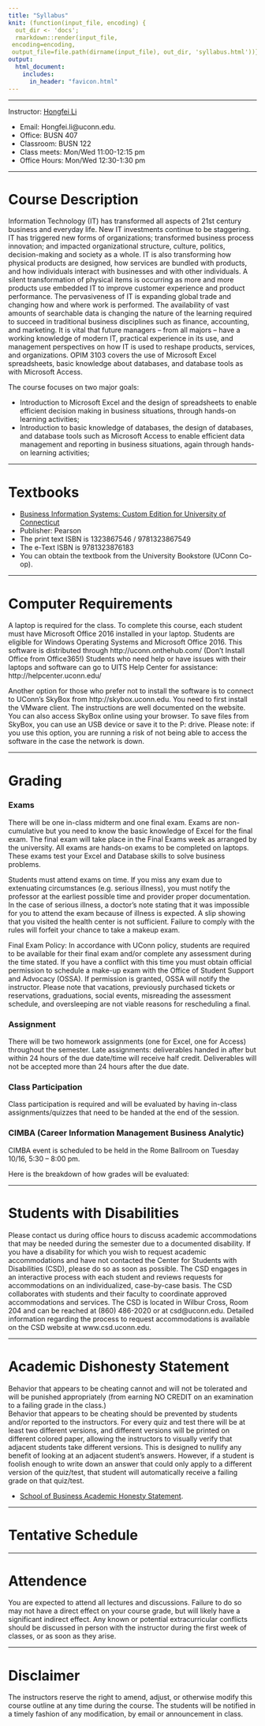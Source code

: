 ```yaml
---
title: "Syllabus"
knit: (function(input_file, encoding) {
  out_dir <- 'docs';
  rmarkdown::render(input_file,
 encoding=encoding,
 output_file=file.path(dirname(input_file), out_dir, 'syllabus.html'))})
output: 
  html_document:
    includes:
      in_header: "favicon.html" 
---
```


***

Instructor: [Hongfei Li](https://www.business.uconn.edu/person/hongfei-li/) 

* Email: Hongfei.li@uconn.edu. 
* Office: BUSN 407 
* Classroom: BUSN 122
* Class meets: Mon/Wed 11:00-12:15 pm 
* Office Hours: Mon/Wed 12:30-1:30 pm


***

# Course Description

Information Technology (IT) has transformed all aspects of 21st century business and everyday life. New IT investments continue to be staggering. IT has triggered new forms of organizations; transformed business process innovation; and impacted organizational structure, culture, politics, decision-making and society as a whole. IT is also transforming how physical products are designed, how services are bundled with products, and how individuals interact with businesses and with other individuals. A silent transformation of physical items is occurring as more and more products use embedded IT to improve customer experience and product performance. The pervasiveness of IT is expanding global trade and changing how and where work is performed. 
The availability of vast amounts of searchable data is changing the nature of the learning required to succeed in traditional business disciplines such as finance, accounting, and marketing. It is vital that future managers – from all majors – have a working knowledge of modern IT, practical experience in its use, and management perspectives on how IT is used to reshape products, services, and organizations. 
OPIM 3103 covers the use of Microsoft Excel spreadsheets, basic knowledge about databases, and database tools as with Microsoft Access. 

The course focuses on two major goals:

* Introduction to Microsoft Excel and the design of spreadsheets to enable efficient decision making in business situations, through hands-on learning activities; 
* Introduction to basic knowledge of databases, the design of databases, and database tools such as Microsoft Access to enable efficient data management and reporting in business situations, again through hands-on learning activities; 

***

# Textbooks 

* [Business Information Systems: Custom Edition for University of Connecticut](http://www.pearsoncustom.com/ct/uconn_info_systems/)
* Publisher: Pearson
* The print text ISBN is 1323867546 / 9781323867549
* The e-Text ISBN is 9781323876183
* You can obtain the textbook from the University Bookstore (UConn Co-op).


***

# Computer Requirements 

A laptop is required for the class. To complete this course, each student must have Microsoft Office 2016 installed in your laptop. Students are eligible for Windows Operating Systems and Microsoft Office 2016. This software is distributed through http://uconn.onthehub.com/ (Don’t Install Office from Office365!) Students who need help or have issues with their laptops and software can go to UITS Help Center for assistance: http://helpcenter.uconn.edu/  
 
Another option for those who prefer not to install the software is to connect to UConn’s SkyBox from http://skybox.uconn.edu. You need to first install the VMware client. The instructions are well documented on the website. You can also access SkyBox online using your browser. To save files from SkyBox, you can use an USB device or save it to the P: drive. 
Please note: if you use this option, you are running a risk of not being able to access the software in the case the network is down. 


***

# Grading

### Exams
There will be one in-class midterm and one final exam. Exams are non-cumulative but you need to know the basic knowledge of Excel for the final exam. The final exam will take place in the Final Exams week as arranged by the university. All exams are hands-on exams to be completed on laptops. These exams test your Excel and Database skills to solve business problems. 

Students must attend exams on time. If you miss any exam due to extenuating circumstances (e.g. serious illness), you must notify the professor at the earliest possible time and provider proper documentation. In the case of serious illness, a doctor’s note stating that it was impossible for you to attend the exam because of illness is expected. A slip showing that you visited the health center is not sufficient. Failure to comply with the rules will forfeit your chance to take a makeup exam. 
 
Final Exam Policy: In accordance with UConn policy, students are required to be available for their final exam and/or complete any assessment during the time stated. If you have a conflict with this time you must obtain official permission to schedule a make-up exam with the Office of Student Support and Advocacy (OSSA). If permission is granted, OSSA will notify the instructor. Please note that vacations, previously purchased tickets or reservations, graduations, social events, misreading the assessment schedule, and oversleeping are not viable reasons for rescheduling a final.

### Assignment
There will be two homework assignments (one for Excel, one for Access) throughout the semester. Late assignments: deliverables handed in after but within 24 hours of the due date/time will receive half credit. Deliverables will not be accepted more than 24 hours after the due date.  

### Class Participation 
Class participation is required and will be evaluated by having in-class assignments/quizzes that need to be handed at the end of the session. 

### CIMBA (Career Information Management Business Analytic)

CIMBA event is scheduled to be held in the Rome Ballroom on Tuesday 10/16, 5:30 – 8:00 pm. 

Here is the breakdown of how grades will be evaluated:  


***

# Students with Disabilities

Please contact us during office hours to discuss academic accommodations that may be needed during the semester due to a documented disability. If you have a disability for which you wish to request academic accommodations and have not contacted the Center for Students with Disabilities (CSD), please do so as soon as possible. The CSD engages in an interactive process with each student and reviews requests for accommodations on an individualized, case-by-case basis. The CSD collaborates with students and their faculty to coordinate approved accommodations and services. The CSD is located in Wilbur Cross, Room 204 and can be reached at (860) 486-2020 or at csd@uconn.edu. Detailed information regarding the process to request accommodations is available on the CSD website at www.csd.uconn.edu. 

***

# Academic Dishonesty Statement

Behavior that appears to be cheating cannot and will not be tolerated and will be punished appropriately (from earning NO CREDIT on an examination to a failing grade in the class.)  
Behavior that appears to be cheating should be prevented by students and/or reported to the instructors. For every quiz and test there will be at least two different versions, and different versions will be printed on different colored paper, allowing the instructors to visually verify that adjacent students take different versions. This is designed to nullify any benefit of looking at an adjacent student's answers. However, if a student is foolish enough to write down an answer that could only apply to a different version of the quiz/test, that student will automatically receive a failing grade on that quiz/test.  

* [School of Business Academic Honesty Statement](https://users.business.uconn.edu/bday/Honesty.html). 


*** 
# Tentative Schedule


***

# Attendence 

You are expected to attend all lectures and discussions. Failure to do so may not have a direct effect on your course grade, but will likely have a significant indirect effect. Any known or potential extracurricular conflicts should be discussed in person with the instructor during the first week of classes, or as soon as they arise.

*** 

# Disclaimer

The instructors reserve the right to amend, adjust, or otherwise modify this course outline at any time during the course. The students will be notified in a timely fashion of any modification, by email or announcement in class.  

